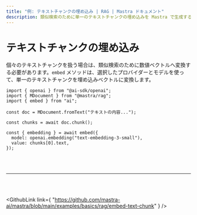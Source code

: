 ```yaml
---
title: "例: テキストチャンクの埋め込み | RAG | Mastra ドキュメント"
description: 類似検索のために単一のテキストチャンクの埋め込みを Mastra で生成する例。
---
```




# テキストチャンクの埋め込み

個々のテキストチャンクを扱う場合は、類似検索のために数値ベクトルへ変換する必要があります。`embed` メソッドは、選択したプロバイダーとモデルを使って、単一のテキストチャンクを埋め込みベクトルに変換します。

```tsx copy
import { openai } from "@ai-sdk/openai";
import { MDocument } from "@mastra/rag";
import { embed } from "ai";

const doc = MDocument.fromText("テキストの内容...");

const chunks = await doc.chunk();

const { embedding } = await embed({
  model: openai.embedding("text-embedding-3-small"),
  value: chunks[0].text,
});
```

<br />

<br />

<hr className="dark:border-[#404040] border-gray-300" />

<br />

<br />

<GithubLink
  link={
"https://github.com/mastra-ai/mastra/blob/main/examples/basics/rag/embed-text-chunk"
}
/>
